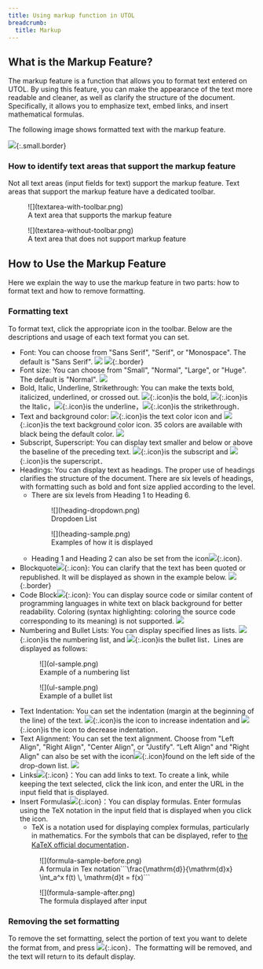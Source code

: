 ```yaml
---
title: Using markup function in UTOL
breadcrumb:
  title: Markup
---
```


## What is the Markup Feature?

The markup feature is a function that allows you to format text entered on UTOL. By using this feature, you can make the appearance of the text more readable and cleaner, as well as clarify the structure of the document. Specifically, it allows you to emphasize text, embed links, and insert mathematical formulas.

The following image shows formatted text with the markup feature.

![](sample.png){:.small.border}

### How to identify text areas that support the markup feature

Not all text areas (input fields for text) support the markup feature. Text areas that support the markup feature have a dedicated toolbar.
<div class="gallery">
  <figure class="center">
    ![](textarea-with-toolbar.png)
    <figcaption>A text area that supports the markup feature</figcaption>
  </figure>
  <figure class="center">
    ![](textarea-without-toolbar.png)
    <figcaption>A text area that does not support markup feature</figcaption>
  </figure>
</div>

## How to Use the Markup Feature

Here we explain the way to use the markup feature in two parts: how to format text and how to remove formatting.

### Formatting text

To format text, click the appropriate icon in the toolbar. Below are the descriptions and usage of each text format you can set.

- Font: You can choose from "Sans Serif", "Serif", or "Monospace". The default is "Sans Serif".
  ![](font-family-dropdown.png)
  ![](font-family-sample.png){:.border}
- Font size: You can choose from "Small", "Normal", "Large", or "Huge". The default is "Normal".
  ![](font-size-dropdown.png)
- Bold, Italic, Underline, Strikethrough: You can make the texts bold, italicized, underlined, or crossed out. ![](_icons/bold.png){:.icon}is the bold, ![](_icons/italic.png){:.icon}is the Italic，![](_icons/underline.png){:.icon}is the underline，![](_icons/strikethrough.png){:.icon}is the strikethrough．
- Text and background color: ![](_icons/color.png){:.icon}is the text color icon and ![](_icons/background-color.png){:.icon}is the text background color icon. 35 colors are available with black being the default color.
  ![](colors.png)
- Subscript, Superscript: You can display text smaller and below or above the baseline of the preceding text. ![](_icons/subscript.png){:.icon}is the subscript and ![](_icons/superscript.png){:.icon}is the superscript．
- Headings: You can display text as headings. The proper use of headings clarifies the structure of the document. There are six levels of headings, with formatting such as bold and font size applied according to the level.   
    - There are six levels from Heading 1 to Heading 6.     
      <div class="gallery">
        <figure class="center">
          ![](heading-dropdown.png)
          <figcaption>Dropdoen List</figcaption>
        </figure>
        <figure class="center">
          ![](heading-sample.png)
          <figcaption>Examples of how it is displayed</figcaption>
        </figure>
      </div>
    - Heading 1 and Heading 2 can also be set from the icon![](_icons/h1h2.png){:.icon}.
- Blockquote![](_icons/quote.png){:.icon}: You can clarify that the text has been quoted or republished. It will be displayed as shown in the example below.
  ![](quote-sample.png){:.border}
- Code Block![](_icons/code.png){:.icon}: You can display source code or similar content of programming languages in white text on black background for better readability. Coloring (syntax highlighting: coloring the source code corresponding to its meaning) is not supported.
  ![](code-sample.png)
- Numbering and Bullet Lists: You can display specified lines as lists. ![](_icons/ol.png){:.icon}is the numbering list, and ![](_icons/ul.png){:.icon}is the bullet list．Lines are displayed as follows:
  <div class="gallery">
    <figure class="center">
      ![](ol-sample.png)
      <figcaption>Example of a numbering list</figcaption>
    </figure>
    <figure class="center">
      ![](ul-sample.png)
      <figcaption>Example of a bullet list</figcaption>
    </figure>
  </div>
- Text Indentation: You can set the indentation (margin at the beginning of the line) of the text. ![](_icons/add-indent.png){:.icon}is the icon to increase indentation and ![](_icons/remove-indent.png){:.icon}is the icon to decrease indentation．
- Text Alignment: You can set the text alignment. Choose from "Left Align", "Right Align", "Center Align", or "Justify". “Left Align" and "Right Align" can also be set with the icon![](_icons/text-align.png){:.icon}found on the left side of the drop-down list.
  ![](text-align-dropdown.png)
- Links![](_icons/link.png){:.icon}：You can add links to text. To create a link, while keeping the text selected, click the link icon, and enter the URL in the input field that is displayed.
- Insert Formulas![](_icons/formula.png){:.icon}：You can display formulas. Enter formulas using the TeX notation in the input field that is displayed when you click the icon.
  - TeX is a notation used for displaying complex formulas, particularly in mathematics. For the symbols that can be displayed, refer to [the KaTeX official documentation](https://katex.org/docs/supported)．
  <div class="gallery">
    <figure class="center">
      ![](formula-sample-before.png)
      <figcaption>A formula in Tex notation```\frac{\mathrm{d}}{\mathrm{d}x} \int_a^x f(t) \, \mathrm{d}t = f(x)```</figcaption>
    </figure>
    <figure class="center">
      ![](formula-sample-after.png)
      <figcaption>The formula displayed after input</figcaption>
    </figure>
  </div>

### Removing the set formatting

To remove the set formatting, select the portion of text you want to delete the format from, and press ![](_icons/delete.png){:.icon}．The formatting will be removed, and the text will return to its default display.
